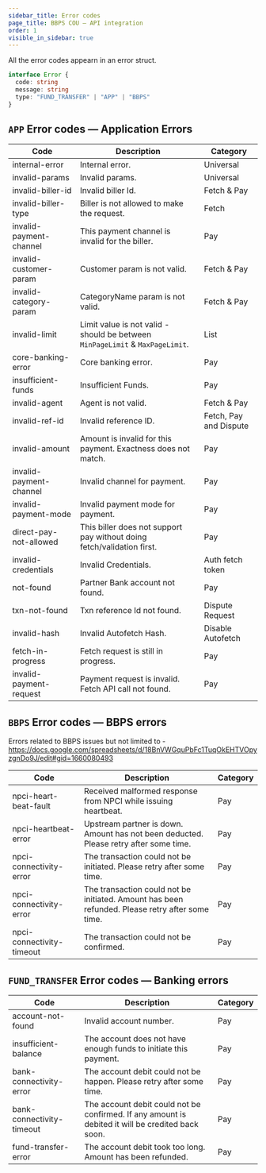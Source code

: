 ```yaml
---
sidebar_title: Error codes
page_title: BBPS COU — API integration
order: 1
visible_in_sidebar: true
---
```


All the error codes appearn in an error struct.

```ts
interface Error {
  code: string
  message: string
  type: "FUND_TRANSFER" | "APP" | "BBPS"
}
```

## `APP` Error codes — Application Errors
| Code                    | Description                                                                  | Category               |
|-------------------------|------------------------------------------------------------------------------|------------------------|
| internal-error          | Internal error.                                                              | Universal              |
| invalid-params          | Invalid params.                                                              | Universal              |
| invalid-biller-id       | Invalid biller Id.                                                           | Fetch & Pay            |
| invalid-biller-type     | Biller is not allowed to make the request.                                   | Fetch                  |
| invalid-payment-channel | This payment channel is invalid for the biller.                              | Pay                    |
| invalid-customer-param  | Customer param is not valid.                                                 | Fetch & Pay            |
| invalid-category-param  | CategoryName param is not valid.                                             | Fetch & Pay            |
| invalid-limit           | Limit value is not valid - should be between `MinPageLimit` & `MaxPageLimit`.| List                   |
| core-banking-error      | Core banking error.                                                          | Pay                    |
| insufficient-funds      | Insufficient Funds.                                                          | Pay                    |
| invalid-agent           | Agent is not valid.                                                          | Fetch & Pay            |
| invalid-ref-id          | Invalid reference ID.                                                        | Fetch, Pay and Dispute |
| invalid-amount          | Amount is invalid for this payment. Exactness does not match.                | Pay                    |
| invalid-payment-channel | Invalid channel for payment.                                                 | Pay                    |
| invalid-payment-mode    | Invalid payment mode for payment.                                            | Pay                    |
| direct-pay-not-allowed  | This biller does not support pay without doing fetch/validation first.       | Pay                    |
| invalid-credentials     | Invalid Credentials.                                                         | Auth fetch token       |
| not-found               | Partner Bank account not found.                                              | Pay                    |
| txn-not-found           | Txn reference Id not found.                                                  | Dispute Request        |
| invalid-hash            | Invalid Autofetch Hash.                                                      | Disable Autofetch      |
| fetch-in-progress       | Fetch request is still in progress.                                          | Pay                    |
| invalid-payment-request | Payment request is invalid. Fetch API call not found.                        | Pay                    |




## `BBPS` Error codes — BBPS errors
Errors related to BBPS issues but not limited to - https://docs.google.com/spreadsheets/d/18BnVWGquPbFc1TuqOkEHTVOpyzgnDo9J/edit#gid=1660080493

| Code                      | Description                                                                                     | Category |
|---------------------------|-------------------------------------------------------------------------------------------------|----------|
| npci-heart-beat-fault     | Received malformed response from NPCI while issuing heartbeat.                                  | Pay      |
| npci-heartbeat-error      | Upstream partner is down. Amount has not been deducted. Please retry after some time.           | Pay      |
| npci-connectivity-error   | The transaction could not be initiated. Please retry after some time.                           | Pay      |
| npci-connectivity-error   | The transaction could not be initiated. Amount has been refunded. Please retry after some time. | Pay      |
| npci-connectivity-timeout | The transaction could not be confirmed.                                                         | Pay      |


## `FUND_TRANSFER` Error codes — Banking errors

| Code                      | Description                                                                                        | Category |
|---------------------------|----------------------------------------------------------------------------------------------------|----------|
| account-not-found         | Invalid account number.                                                                            | Pay      |
| insufficient-balance      | The account does not have enough funds to initiate this payment.                                   | Pay      |
| bank-connectivity-error   | The account debit could not be happen. Please retry after some time.                               | Pay      |
| bank-connectivity-timeout | The account debit could not be confirmed. If any amount is debited it will be credited back soon.  | Pay      |
| fund-transfer-error       | The account debit took too long. Amount has been refunded.                                         | Pay      |


